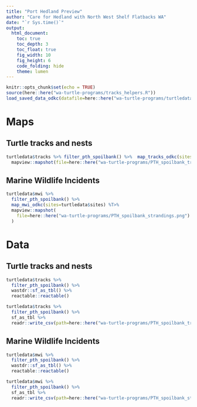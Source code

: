 ```yaml
---
title: "Port Hedland Preview"
author: "Care for Hedland with North West Shelf Flatbacks WA"
date: "`r Sys.time()`"
output:
  html_document:
    toc: true
    toc_depth: 3
    toc_float: true
    fig_width: 10
    fig_height: 6
    code_folding: hide
    theme: lumen
---
```


```r
knitr::opts_chunk$set(echo = TRUE)
source(here::here("wa-turtle-programs/tracks_helpers.R"))
load_saved_data_odkc(datafile=here::here("wa-turtle-programs/turtledata.rda"))
```

# Maps
## Turtle tracks and nests
```r
turtledata$tracks %>% filter_pth_spoilbank() %>%  map_tracks_odkc(sites=turtledata$sites) %T>% 
  mapview::mapshot(file=here::here("wa-turtle-programs/PTH_spoilbank_tracks.png"))
```

## Marine Wildlife Incidents
```r
turtledata$mwi %>% 
  filter_pth_spoilbank() %>% 
  map_mwi_odkc(sites=turtledata$sites) %T>% 
  mapview::mapshot(
    file=here::here("wa-turtle-programs/PTH_spoilbank_strandings.png")
  )
```



# Data

## Turtle tracks and nests
```r
turtledata$tracks %>% 
  filter_pth_spoilbank() %>% 
  wastdr::sf_as_tbl() %>% 
  reactable::reactable()

turtledata$tracks %>% 
  filter_pth_spoilbank() %>% 
  sf_as_tbl %>% 
  readr::write_csv(path=here::here("wa-turtle-programs/PTH_spoilbank_tracks.csv"))
```

## Marine Wildlife Incidents
```r
turtledata$mwi %>% 
  filter_pth_spoilbank() %>% 
  wastdr::sf_as_tbl() %>% 
  reactable::reactable()

turtledata$mwi %>% 
  filter_pth_spoilbank() %>% 
  sf_as_tbl %>% 
  readr::write_csv(path=here::here("wa-turtle-programs/PTH_spoilbank_strandings.csv"))
```

